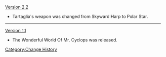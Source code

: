 [[Version 2.2]]
* Tartaglia's weapon was changed from Skyward Harp to Polar Star.
----

[[Version 1.1]]
* The Wonderful World Of Mr. Cyclops was released.
<noinclude>[[Category:Change History]]</noinclude>